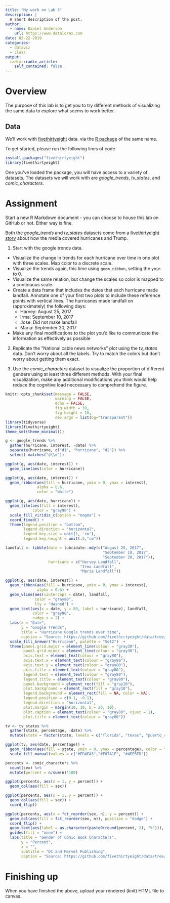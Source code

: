 ```yaml
---
title: "My work on Lab 3"
description: |
  A short description of the post.
author:
  - name: Daniel Anderson
    url: https://www.datalorax.com
date: 02-22-2019
categories:
  - dataviz
  - class
output:
  radix::radix_article:
    self_contained: false
---
```


# Overview
The purpose of this lab is to get you to try different methods of visualizing the same data to explore what seems to work better.

## Data
We'll work with  [fivethirtyeight](https://fivethirtyeight.com) data. via the [R package](https://github.com/rudeboybert/fivethirtyeight) of the same name.

To get started, please run the following lines of code

```r
install.packages("fivethirtyeight")
library(fivethirtyeight)
```

One you've loaded the package, you will have access to a variety of datasets. The datasets we will work with are *google_trends*, *tv_states*, and *comic_characters*.

# Assignment
Start a new R Markdown document - you can choose to house this lab on 
   GitHub or not. Either way is fine.

Both the *google_trends* and *tv_states* datasets come from a [fivethirtyeight story](https://fivethirtyeight.com/features/the-media-really-started-paying-attention-to-puerto-rico-when-trump-did/) about how the media covered hurricanes and Trump.

1. Start with the google trends data. 
  + Visualize the change in trends for each hurricane over time in one plot with three scales. Map color to a discrete scale.
  + Visualize the trends again, this time using `geom_ribbon`, setting the `ymin` to 0.
  + Visualize the same relation, but change the scales so color is mapped to a continuous scale.
  + Create a data frame that includes the dates that each hurricane made landfall. Annotate one of your first two plots to include these reference points with vertical lines. The hurricanes made landfall on (approximately) the following days:
    - Harvey: August 25, 2017
    - Irma: September 10, 2017
    - Jose: Did not make landfall
    - Maria: September 20, 2017
  + Make any final modifications to the plot you'd like to communicate the information as effectively as possible

2. Replicate the "National cable news networks" plot using the *tv_states* data. Don't worry about all the labels. Try to match the colors but don't worry about getting them exact.

3. Use the *comic_characters* dataset to visualize the proportion of different genders using at least three different methods. With your final visualization, make any additional modifications you think would help reduce the cognitive load neccessary to comprehend the figure.

```r
knitr::opts_chunk$set(message = FALSE,
                      warning = FALSE,
                      echo = FALSE,
                      fig.width = 10,
                      fig.height = 10,
                      dev.args = list(bg="transparent"))
library(tidyverse)
library(fivethirtyeight)
theme_set(theme_minimal())

g <- google_trends %>% 
  gather(hurricane, interest, -date) %>% 
  separate(hurricane, c("d1", "hurricane", "d2")) %>% 
  select(-matches("d\\d"))

ggplot(g, aes(date, interest)) +
  geom_line(aes(color = hurricane))

ggplot(g, aes(date, interest)) +
  geom_ribbon(aes(fill = hurricane, ymin = 0, ymax = interest),
              alpha = 0.6,
              color = "white")

ggplot(g, aes(date, hurricane)) +
  geom_tile(aes(fill = interest),
            color = "gray90") +
  scale_fill_viridis_c(option = "magma") +
  coord_fixed() +
  theme(legend.position = "bottom",
        legend.direction = "horizontal",
        legend.key.size = unit(1, 'cm'),
        legend.key.height = unit(.5,"cm"))

landfall <- tibble(date = lubridate::mdy(c("August 25, 2017", 
                                           "September 10, 2017", 
                                           "September 20, 2017")),
                   hurricane = c("Harvey Landfall", 
                                 "Irma Landfall", 
                                 "Maria Landfall"))

ggplot(g, aes(date, interest)) +
  geom_ribbon(aes(fill = hurricane, ymin = 0, ymax = interest),
              alpha = 0.6) + 
  geom_vline(aes(xintercept = date), landfall,
             color = "gray80", 
             lty = "dashed") +
  geom_text(aes(x = date, y = 80, label = hurricane), landfall,
            color = "gray80",
            nudge_x = 2) +
  labs(x = "Date", 
       y = "Google Trends",
       title = "Hurricane Google trends over time",
       caption = "Source: https://github.com/fivethirtyeight/data/tree/master/puerto-rico-media") + 
  scale_fill_brewer("Hurricane", palette = "Set2")  +
  theme(panel.grid.major = element_line(colour = "gray30"), 
        panel.grid.minor = element_line(colour = "gray30"), 
        axis.text = element_text(colour = "gray80"), 
        axis.text.x = element_text(colour = "gray80"), 
        axis.text.y = element_text(colour = "gray80"),
        axis.title = element_text(colour = "gray80"),
        legend.text = element_text(colour = "gray80"), 
        legend.title = element_text(colour = "gray80"), 
        panel.background = element_rect(fill = "gray10"), 
        plot.background = element_rect(fill = "gray10"), 
        legend.background = element_rect(fill = NA, color = NA), 
        legend.position = c(0.1, -0.1), 
        legend.direction = "horizontal",
        plot.margin = margin(10, 10, b = 20, 10),
        plot.caption = element_text(colour = "gray80", vjust = 1), 
        plot.title = element_text(colour = "gray80"))

tv <- tv_states %>% 
  gather(state, percentage, -date) %>% 
  mutate(state = factor(state, levels = c("florida", "texas", "puerto_rico")))

ggplot(tv, aes(date, percentage)) +
  geom_ribbon(aes(fill = state, ymin = 0, ymax = percentage), color = "white") +
  scale_fill_manual(values = c("#ED4EA3","#F07A1F", "#4EE5ED"))

percents <- comic_characters %>% 
  count(sex) %>% 
  mutate(percent = n/sum(n)*100) 

ggplot(percents, aes(x = 1, y = percent)) +
  geom_col(aes(fill = sex))

ggplot(percents, aes(x = 1, y = percent)) +
  geom_col(aes(fill = sex)) +
  coord_flip()

ggplot(percents, aes(x = fct_reorder(sex, n), y = percent)) +
  geom_col(aes(fill = fct_reorder(sex, n)), position = "dodge") +
  coord_flip() +
  geom_text(aes(label = as.character(paste0(round(percent, 2), "%"))), nudge_y = 5) +
  guides(fill = "none") +
  labs(title = "Gender of Comic Book Characters",
       y = "Percent",
       x = "",
       subtitle = "DC and Marvel Publishing",
       caption = "Source: https://github.com/fivethirtyeight/data/tree/master/puerto-rico-media")
```


# Finishing up
When you have finished the above, upload your rendered (knit) HTML file to canvas.




